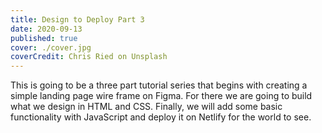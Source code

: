 ```yaml
---
title: Design to Deploy Part 3
date: 2020-09-13
published: true
cover: ./cover.jpg
coverCredit: Chris Ried on Unsplash
---
```


This is going to be a three part tutorial series that begins with creating a simple landing page wire frame on Figma. For there we are going to build what we design in HTML and CSS. Finally, we will add some basic functionality with JavaScript and deploy it on Netlify for the world to see.
